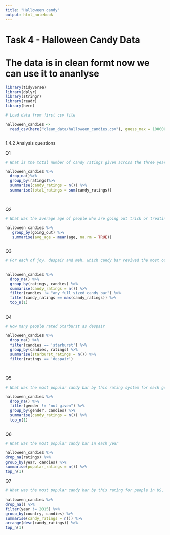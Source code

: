 ```yaml
---
title: "Halloween candy"
output: html_notebook
---
```


# Task 4 - Halloween Candy Data

# The data is in clean formt now we can use it to ananlyse 


```r

library(tidyverse)
library(dplyr)
library(stringr)
library(readr)
library(here)

```



```r
# Load data from first csv file 

halloween_candies <- 
  read_csv(here("clean_data/halloween_candies.csv"), guess_max = 1000001)



```




1.4.2 Analysis questions

Q1

```r
# What is the total number of candy ratings given across the three years

halloween_candies %>%
  drop_na()%>%
  group_by(ratings)%>%
  summarise(candy_ratings = n()) %>%
  summarise(total_ratings = sum(candy_ratings))
  
  
```


Q2

```r
# What was the average age of people who are going out trick or treating and the average age of people 3. not going trick or treating?

halloween_candies %>%
   group_by(going_out) %>%
   summarise(avg_age = mean(age, na.rm = TRUE))



```

Q3



```r
# For each of joy, despair and meh, which candy bar revived the most of these ratings?

  
halloween_candies %>%
  drop_na() %>%
  group_by(ratings, candies) %>%
  summarise(candy_ratings = n()) %>%
  filter(candies != "any_full_sized_candy_bar") %>%
  filter(candy_ratings == max(candy_ratings)) %>%
  top_n(1)
  

```


Q4

```r
# How many people rated Starburst as despair

halloween_candies %>%
  drop_na() %>%
  filter(candies == 'starburst') %>%
  group_by(candies, ratings) %>%
  summarise(starburst_ratings = n()) %>%
  filter(ratings == 'despair')
  
  

```

Q5

```r
# What was the most popular candy bar by this rating system for each gender in the dataset?

halloween_candies %>%
  drop_na() %>%
  filter(gender != "not given") %>%
  group_by(gender, candies) %>%
  summarise(candy_ratings = n()) %>%
  top_n(1)



```

Q6

```r

# What was the most popular candy bar in each year

halloween_candies %>%
drop_na(ratings) %>%
group_by(year, candies) %>%
summarise(popular_ratings = n()) %>%
top_n(1)


```

Q7 

```r
# What was the most popular candy bar by this rating for people in US, Canada, UK and all other countries

halloween_candies %>%
drop_na() %>%
filter(year != 2015) %>%
group_by(country, candies) %>%
summarise(candy_ratings = n()) %>%
arrange(desc(candy_ratings)) %>%
top_n(1)


```


























